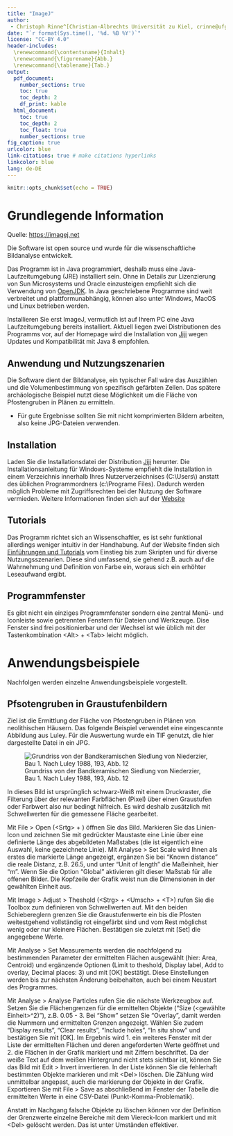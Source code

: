 ```yaml
---
title: "ImageJ"
author: 
 - Christoph Rinne^[Christian-Albrechts Universität zu Kiel, crinne@ufg.uni-kiel.de]
date: "`r format(Sys.time(), '%d. %B %Y')`"
license: "CC-BY 4.0"
header-includes:
  \renewcommand{\contentsname}{Inhalt}
  \renewcommand{\figurename}{Abb.}
  \renewcommand{\tablename}{Tab.}
output:
  pdf_document:
    number_sections: true
    toc: true
    toc_depth: 2
    df_print: kable
  html_document:
    toc: true
    toc_depth: 2
    toc_float: true
    number_sections: true
fig_caption: true
urlcolor: blue
link-citations: true # make citations hyperlinks
linkcolor: blue
lang: de-DE
---
```


```r
knitr::opts_chunk$set(echo = TRUE)
```

# Grundlegende Information

Quelle: [https://imagej.net](https://imagej.net)

Die Software ist open source und wurde für die wissenschaftliche Bildanalyse entwickelt. 

Das Programm ist in Java programmiert, deshalb muss eine Java-Laufzeitumgebung (JRE) installiert sein. Ohne in Details zur Lizenzierung von Sun Microsystems und Oracle einzusteigen empfiehlt sich die Verwendung von [OpenJDK](https://openjdk.java.net/). In Java geschriebene Programme sind weit verbreitet und plattformunabhängig, können also unter Windows, MacOS und Linux betrieben werden.

Installieren Sie erst ImageJ, vermutlich ist auf Ihrem PC eine Java Laufzeitumgebung bereits installiert. Aktuell liegen zwei Distributionen des Programms vor, auf der Homepage wird die Installation von [Jiji](https://imagej.net/Fiji/Downloads) wegen Updates und Kompatibilität mit Java 8 empfohlen. 

## Anwendung und Nutzungszenarien

Die Software dient der Bildanalyse, ein typischer Fall wäre das Auszählen und die Volumenbestimmung von spezifisch gefärbten Zellen. Das spätere archäologische Beispiel nutzt diese Möglichkeit um die Fläche von Pfostengruben in Plänen zu ermitteln.

- Für gute Ergebnisse sollten Sie mit nicht komprimierten Bildern arbeiten, also keine JPG-Dateien verwenden.

## Installation

Laden Sie die Installationsdatei der Distribution [Jiji](https://imagej.net/Fiji/Downloads) herunter. Die Installationsanleitung für Windows-Systeme empfiehlt die Installation in einem Verzeichnis innerhalb Ihres Nutzerverzeichnises (C:\\Users\\<name>) anstatt des üblichen Programmordners (c:\\Programe Files). Dadurch werden möglich Probleme mit Zugriffsrechten bei der Nutzung der Software vermieden. Weitere Informationen finden sich auf der [Website](https://imagej.net/Getting_started) 

## Tutorials

Das Programm richtet sich an Wissenschaftler, es ist sehr funktional allerdings weniger intuitiv in der Handhabung. Auf der Website finden sich [Einführungen und Tutorials](https://imagej.net/Category:Tutorials.html#Tutorials_provided_by_microscopy_facilities) vom Einstieg bis zum Skripten und für diverse Nutzungsszenarien. Diese sind umfassend, sie gehend z.B. auch auf die Wahrnehmung und Definition von Farbe ein, woraus sich ein erhöhter Leseaufwand ergibt. 

## Programmfenster

Es gibt nicht ein einziges Programmfenster sondern eine zentral Menü- und Iconleiste sowie getrennten Fenstern für Dateien und Werkzeuge. Dise Fenster sind frei positionierbar und der Wechsel ist wie üblich mit der Tastenkombination \<Alt> + \<Tab> leicht möglich. 

# Anwendungsbeispiele

Nachfolgen werden einzelne Anwendungsbeispiele vorgestellt.

## Pfsotengruben in Graustufenbildern

Ziel ist die Ermittlung der Fläche von Pfostengruben in Plänen von  neolithischen Häusern. Das folgende Beispiel verwendet eine eingescannte Abbildung aus Luley. Für die Auswertung wurde ein TIF genutzt, die hier dargestellte Datei in ein JPG.

![Grundriss von der Bandkeramischen Siedlung von Niederzier, Bau 1. Nach Luley 1988, 193, Abb. 12](./Luley_Niederzier_01.jpg)

In dieses Bild ist ursprünglich schwarz-Weiß mit einem Druckraster, die Filterung über der relevanten Farbflächen (Pixel) über einen Graustufen oder Farbwert also nur bedingt hilfreich. Es wird deshalb zusätzlich mit Schwellwerten für die gemessene Fläche gearbeitet.

Mit File > Open (\<Srtg> + <o>) öffnen Sie das Bild. Markieren Sie das Linien-Icon und zeichnen Sie mit gedrückter Maustaste eine Linie über eine definierte Länge des abgebildeten Maßstabes (die ist eigentlich eine Auswahl, keine gezeichnete Linie). Mit Analyse > Set Scale wird Ihnen als erstes die markierte Länge angezeigt, ergänzen Sie bei "Known distance" die reale Distanz, z.B. 26.5, und unter "Unit of length" die Maßeinheit, hier "m". Wenn Sie die Option "Global" aktivieren gilt dieser Maßstab für alle offenen Bilder. Die Kopfzeile der Grafik weist nun die Dimensionen in der gewählten Einheit aus. 

Mit Image > Adjust > Theshold (\<Strg> + \<Umsch> + \<T>) rufen Sie die Toolbox zum definieren von Schwellwerten auf. Mit den beiden Schiebereglern grenzen Sie die Graustufenwerte ein bis die Pfosten weitestgehend vollständig rot eingefärbt sind und vom Rest möglichst wenig oder nur kleinere Flächen. Bestätigen sie zuletzt mit [Set] die angegebene Werte.

Mit Analyse > Set Measurements werden die nachfolgend zu bestimmenden Parameter der ermittelten Flächen ausgewählt (hier:  Area, Centroid) und ergänzende Optionen (Limit to theshold, Display label, Add to overlay, Decimal places: 3) und mit [OK] bestätigt. Diese Einstellungen werden bis zur nächsten Änderung beibehalten, auch bei einem Neustart des Programmes. 

Mit Analyse > Analyse Particles rufen Sie die nächste Werkzeugbox auf. Setzen Sie die Flächengrenzen für die ermittelten Objekte ("Size (\<gewählte Einheit>^2)"), z.B. 0.05 - 3. Bei "Show" setzen Sie "Overlay", damit werden die Nummern und ermittelten Grenzen angezeigt. Wählen Sie zudem "Display results", "Clear results", "Include holes", "In situ show" und bestätigen Sie mit [OK]. Im Ergebnis wird 1. ein weiteres Fenster mit der Liste der ermittelten Flächen und deren angeforderten Werte geöffnet und 2. die Flächen in der Grafik markiert und mit Ziffern beschriftet. Da der weiße Text auf dem weißen Hintergrund nicht stets sichtbar ist, können Sie das Bild mit Edit > Invert invertieren. In der Liste können Sie die fehlerhaft bestimmten Objekte markieren und mit \<Del> löschen. Die Zählung wird unmittelbar angepast, auch die markierung der Objekte in der Grafik. Exportieren Sie mit File > Save as abschließend im Fenster der Tabelle die ermittelten Werte in eine CSV-Datei (Punkt-Komma-Problematik).

Anstatt im Nachgang falsche Objekte zu löschen können vor der Definition der Grenzwerte einzelne Bereiche mit dem Viereck-Icon markiert und mit \<Del> gelöscht werden. Das ist unter Umständen effektiver.
